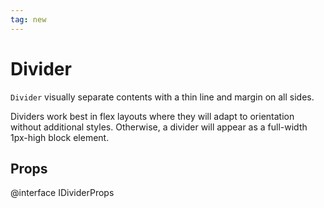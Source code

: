 ```yaml
---
tag: new
---
```


# Divider

`Divider` visually separate contents with a thin line and margin on all sides.

Dividers work best in flex layouts where they will adapt to orientation without
additional styles. Otherwise, a divider will appear as a full-width 1px-high
block element.


<DividerExample />

## Props

@interface IDividerProps
